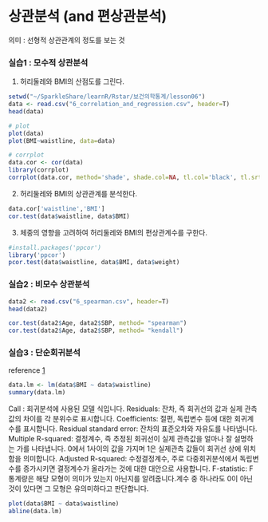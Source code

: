 상관분석 (and 편상관분석)
=======================================================

의미 : 선형적 상관관계의 정도를 보는 것

### 실습1 : 모수적 상관분석

1) 허리둘레와 BMI의 산점도를 그린다.

```r
setwd("~/SparkleShare/learnR/Rstar/보건의학통계/lesson06")
data <- read.csv("6_correlation_and_regression.csv", header=T)
head(data)
```

```r
# plot
plot(data)
plot(BMI~waistline, data=data)

# corrplot
data.cor <- cor(data)
library(corrplot)
corrplot(data.cor, method='shade', shade.col=NA, tl.col='black', tl.srt=45, order='hclust')
```

2) 허리둘레와 BMI의 상관관계를 분석한다. 

```r
data.cor['waistline','BMI']
cor.test(data$waistline, data$BMI)
```

3) 체중의 영향을 고려하여 허리둘레와 BMI의 편상관계수를 구한다. 

```r
#install.packages('ppcor')
library('ppcor')
pcor.test(data$waistline, data$BMI, data$weight)
```

### 실습2 : 비모수 상관분석
```r
data2 <- read.csv("6_spearman.csv", header=T)
head(data2)

cor.test(data2$Age, data2$SBP, method= "spearman")
cor.test(data2$Age, data2$SBP, method= "kendall")
```


### 실습3 : 단순회귀분석

reference
[1](http://analyticsstory.com/98)

```r
data.lm <- lm(data$BMI ~ data$waistline)
summary(data.lm)
```

Call : 회귀분석에 사용된 모델 식입니다.
Residuals: 잔차, 즉 회귀선의 값과 실제 관측 값의 차이를 각 분위수로 표시합니다.
Coefficients: 절편, 독립변수 등에 대한 회귀계수를 표시합니다.
Residual standard error: 잔차의 표준오차와 자유도를 나타냅니다.
Multiple R-squared: 결정계수, 즉 추정된 회귀선이 실제 관측값을 얼마나 잘 설명하는 가를 나타냅니다. 0에서 1사이의 값을 가지며 1은 실제관측 값들이 회귀선 상에 위치함을 의미합니다.
Adjusted R-squared: 수정결정계수, 주로 다중회귀분석에서 독립변수를 증가시키면 결정계수가 올라가는 것에 대한 대안으로 사용합니다.
F-statistic: F통계량은 해당 모형이 의미가 있는지 아닌지를 알려줍니다.계수 중 하나라도 0이 아닌 것이 있다면 그 모형은 유의미하다고 판단합니다.

```r
plot(data$BMI ~ data$waistline)
abline(data.lm)
```


